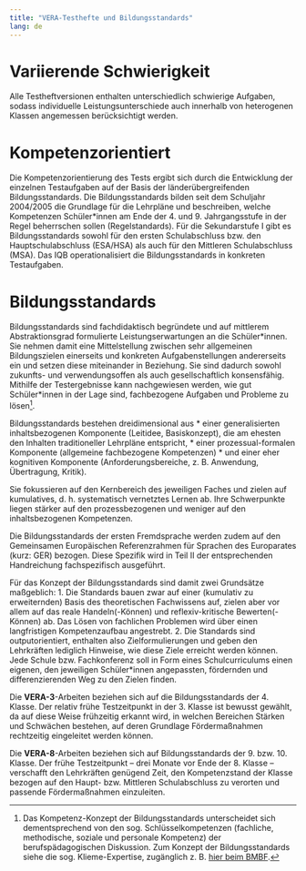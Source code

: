 ```yaml
---
title: "VERA-Testhefte und Bildungsstandards"
lang: de
---
```


# Variierende Schwierigkeit

Alle Testheftversionen enthalten unterschiedlich schwierige Aufgaben, sodass individuelle Leistungsunterschiede auch innerhalb von heterogenen Klassen angemessen berücksichtigt werden. 

# Kompetenzorientiert

Die Kompetenzorientierung des Tests ergibt sich durch die Entwicklung der einzelnen Testaufgaben auf der Basis der länderübergreifenden Bildungsstandards. Die Bildungsstandards bilden seit dem Schuljahr 2004/2005 die Grundlage für die Lehrpläne und beschreiben, welche Kompetenzen Schüler\*innen am Ende der 4. und 9. Jahrgangsstufe in der Regel beherrschen sollen (Regelstandards). Für die Sekundarstufe I gibt es Bildungsstandards sowohl für den ersten Schulabschluss bzw. den Hauptschulabschluss (ESA/HSA) als auch für den Mittleren Schulabschluss (MSA). Das IQB operationalisiert die Bildungsstandards in konkreten Testaufgaben. 

# Bildungsstandards

Bildungsstandards sind fachdidaktisch begründete und auf mittlerem Abstraktionsgrad formulierte Leistungserwartungen an die Schüler\*innen. Sie nehmen damit eine Mittelstellung zwischen sehr allgemeinen Bildungszielen einerseits und konkreten Aufgabenstellungen andererseits ein und setzen diese miteinander in Beziehung. Sie sind dadurch sowohl zukunfts- und verwendungsoffen als auch gesellschaftlich konsensfähig. Mithilfe der Testergebnisse kann nachgewiesen werden, wie gut Schüler\*innen in der Lage sind, fachbezogene Aufgaben und Probleme zu lösen[^1].

Bildungsstandards bestehen dreidimensional aus
* einer generalisierten inhaltsbezogenen Komponente (Leitidee, Basiskonzept), die am ehesten den Inhalten traditioneller Lehrpläne entspricht,
* einer prozessual-formalen Komponente (allgemeine fachbezogene Kompetenzen) 
* und einer eher kognitiven Komponente (Anforderungsbereiche, z. B. Anwendung, Übertragung, Kritik).

Sie fokussieren auf den Kernbereich des jeweiligen Faches und zielen auf kumulatives, d. h. systematisch vernetztes Lernen ab. Ihre Schwerpunkte liegen stärker auf den prozessbezogenen und weniger auf den inhaltsbezogenen Kompetenzen.

Die Bildungsstandards der ersten Fremdsprache werden zudem auf den Gemeinsamen Europäischen Referenzrahmen für Sprachen des Europarates (kurz: GER) bezogen. Diese Spezifik wird in Teil II der entsprechenden Handreichung fachspezifisch ausgeführt.

Für das Konzept der Bildungsstandards sind damit zwei Grundsätze maßgeblich:
1.	Die Standards bauen zwar auf einer (kumulativ zu erweiternden) Basis des theoretischen Fachwissens auf, zielen aber vor allem auf das reale Handeln(-Können) und reflexiv-kritische Bewerten(-Können) ab. Das Lösen von fachlichen Problemen wird über einen langfristigen Kompetenzaufbau angestrebt. 
2.	Die Standards sind outputorientiert, enthalten also Zielformulierungen und geben den Lehrkräften lediglich Hinweise, wie diese Ziele erreicht werden können. Jede Schule bzw. Fachkonferenz soll in Form eines Schulcurriculums einen eigenen, den jeweiligen Schüler\*innen angepassten, fördernden und differenzierenden Weg zu den Zielen finden.
 
Die **VERA-3**-Arbeiten beziehen sich auf die Bildungsstandards der 4. Klasse. Der relativ frühe Testzeitpunkt in der 3. Klasse ist bewusst gewählt, da auf diese Weise frühzeitig erkannt wird, in welchen Bereichen Stärken und Schwächen bestehen, auf deren Grundlage Fördermaßnahmen rechtzeitig eingeleitet werden können.

Die **VERA-8**-Arbeiten beziehen sich auf Bildungsstandards der 9. bzw. 10. Klasse. Der frühe Testzeitpunkt – drei Monate vor Ende der 8. Klasse – verschafft den Lehrkräften genügend Zeit, den Kompetenzstand der Klasse bezogen auf den Haupt- bzw. Mittleren Schulabschluss zu verorten und passende Fördermaßnahmen einzuleiten.

[^1]: Das Kompetenz-Konzept der Bildungsstandards unterscheidet sich dementsprechend von den sog. Schlüsselkompetenzen (fachliche, methodische, soziale und personale Kompetenz) der berufspädagogischen Diskussion. Zum Konzept der Bildungsstandards siehe die sog. Klieme-Expertise, zugänglich z. B. [hier beim BMBF](https://www.researchgate.net/publication/281345382_Zur_Entwicklung_nationaler_Bildungsstandards_Eine_Expertise_Stand_Juni_2003).
